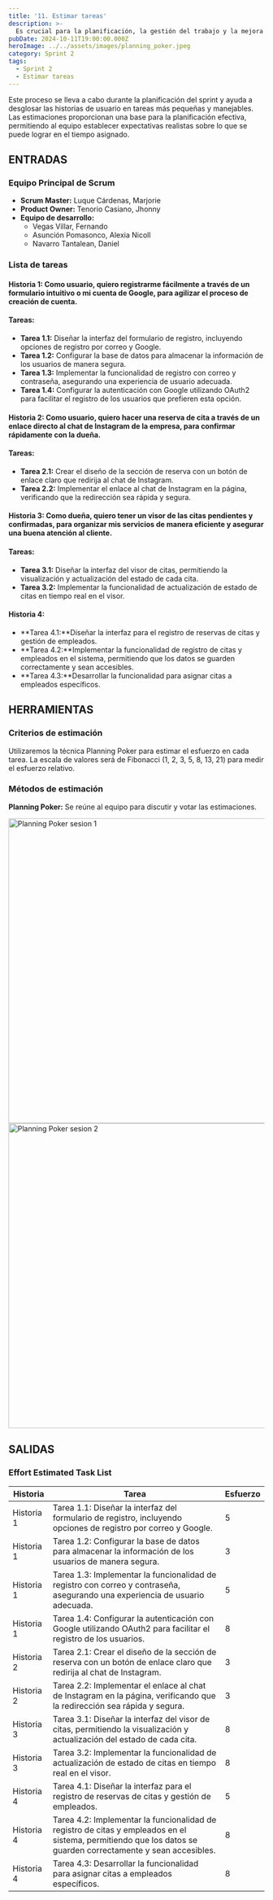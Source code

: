 ```yaml
---
title: '11. Estimar tareas'
description: >-
  Es crucial para la planificación, la gestión del trabajo y la mejora continua dentro del marco de Scrum, lo que contribuye a la efectividad del equipo y a la entrega de valor al cliente.
pubDate: 2024-10-11T19:00:00.000Z
heroImage: ../../assets/images/planning_poker.jpeg
category: Sprint 2
tags:
  - Sprint 2
  - Estimar tareas
---
```


Este proceso se lleva a cabo durante la planificación del sprint y ayuda a desglosar las historias de usuario en tareas más pequeñas y manejables. Las estimaciones proporcionan una base para la planificación efectiva, permitiendo al equipo establecer expectativas realistas sobre lo que se puede lograr en el tiempo asignado.

## ENTRADAS

### Equipo Principal de Scrum

- **Scrum Master:** Luque Cárdenas, Marjorie
- **Product Owner:** Tenorio Casiano, Jhonny
- **Equipo de desarrollo:**
  <ul style={{ listStyleType: 'circle', paddingLeft: '20px' }}>
  	<li>Vegas Villar, Fernando</li>
  	<li>Asunción Pomasonco, Alexia Nicoll</li>
  	<li>Navarro Tantalean, Daniel</li>
  </ul>

### Lista de tareas

#### Historia 1: Como usuario, quiero registrarme fácilmente a través de un formulario intuitivo o mi cuenta de Google, para agilizar el proceso de creación de cuenta.

#### Tareas:
- **Tarea 1.1:** Diseñar la interfaz del formulario de registro, incluyendo opciones de registro por correo y Google.
- **Tarea 1.2:** Configurar la base de datos para almacenar la información de los usuarios de manera segura.
- **Tarea 1.3:** Implementar la funcionalidad de registro con correo y contraseña, asegurando una experiencia de usuario adecuada.
- **Tarea 1.4:** Configurar la autenticación con Google utilizando OAuth2 para facilitar el registro de los usuarios que prefieren esta opción.

#### Historia 2: Como usuario, quiero hacer una reserva de cita a través de un enlace directo al chat de Instagram de la empresa, para confirmar rápidamente con la dueña.

#### Tareas:
- **Tarea 2.1:** Crear el diseño de la sección de reserva con un botón de enlace claro que redirija al chat de Instagram.
- **Tarea 2.2:** Implementar el enlace al chat de Instagram en la página, verificando que la redirección sea rápida y segura.

#### Historia 3: Como dueña, quiero tener un visor de las citas pendientes y confirmadas, para organizar mis servicios de manera eficiente y asegurar una buena atención al cliente.

#### Tareas:
- **Tarea 3.1:** Diseñar la interfaz del visor de citas, permitiendo la visualización y actualización del estado de cada cita.
- **Tarea 3.2:** Implementar la funcionalidad de actualización de estado de citas en tiempo real en el visor.

#### Historia 4:

- **Tarea 4.1:**Diseñar la interfaz para el registro de reservas de citas y gestión de empleados.
- **Tarea 4.2:**Implementar la funcionalidad de registro de citas y empleados en el sistema, permitiendo que los datos se guarden correctamente y sean accesibles.
- **Tarea 4.3:**Desarrollar la funcionalidad para asignar citas a empleados específicos.

## HERRAMIENTAS

### Criterios de estimación

Utilizaremos la técnica Planning Poker para estimar el esfuerzo en cada tarea.
La escala de valores será de Fibonacci (1, 2, 3, 5, 8, 13, 21) para medir el esfuerzo relativo.

### Métodos de estimación

**Planning Poker:** Se reúne al equipo para discutir y votar las estimaciones.

<div
	style={{
		display: 'flex',
		justifyContent: 'center',
		flexDirection: 'column',
		alignItems: 'center'
	}}
>
	<img src='/images/planning_poker.jpeg' alt='Planning Poker sesion 1' width='600' />
	<img src='/images/planning_poker2.jpeg' alt='Planning Poker sesion 2' width='600' />
</div>

## SALIDAS

### Effort Estimated Task List

| **Historia** | **Tarea**                                                                                                                   | **Esfuerzo** |
|--------------|-----------------------------------------------------------------------------------------------------------------------------|--------------|
| Historia 1   | Tarea 1.1: Diseñar la interfaz del formulario de registro, incluyendo opciones de registro por correo y Google.             | 5            |
| Historia 1   | Tarea 1.2: Configurar la base de datos para almacenar la información de los usuarios de manera segura.                      | 3            |
| Historia 1   | Tarea 1.3: Implementar la funcionalidad de registro con correo y contraseña, asegurando una experiencia de usuario adecuada. | 5            |
| Historia 1   | Tarea 1.4: Configurar la autenticación con Google utilizando OAuth2 para facilitar el registro de los usuarios.             | 8            |
| Historia 2   | Tarea 2.1: Crear el diseño de la sección de reserva con un botón de enlace claro que redirija al chat de Instagram.         | 3            |
| Historia 2   | Tarea 2.2: Implementar el enlace al chat de Instagram en la página, verificando que la redirección sea rápida y segura.     | 3            |
| Historia 3   | Tarea 3.1: Diseñar la interfaz del visor de citas, permitiendo la visualización y actualización del estado de cada cita.    | 8            |
| Historia 3   | Tarea 3.2: Implementar la funcionalidad de actualización de estado de citas en tiempo real en el visor.                     | 8            |
| Historia 4   | Tarea 4.1: Diseñar la interfaz para el registro de reservas de citas y gestión de empleados.                                | 5            |
| Historia 4   | Tarea 4.2: Implementar la funcionalidad de registro de citas y empleados en el sistema, permitiendo que los datos se guarden correctamente y sean accesibles. | 8            |
| Historia 4   | Tarea 4.3: Desarrollar la funcionalidad para asignar citas a empleados específicos.                                         | 8            |
